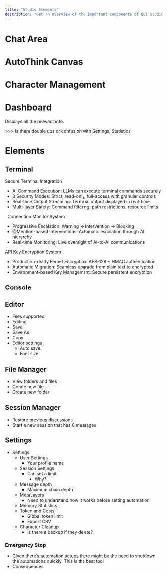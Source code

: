```yaml
---
title: "Studio Elements"
description: "Get an overview of the important components of Qui Studio"
---
```


# Chat Area

# AutoThink Canvas

# Character Management

# Dashboard

Displays all the relevant info.

\>\>\> Is there double ups or confusion with Settings, Statistics

# Elements

## Terminal

Secure Terminal Integration 

- AI Command Execution: LLMs can execute terminal commands securely
- 3 Security Modes: Strict, read-only, full-access with granular controls
- Real-time Output Streaming: Terminal output displayed in real-time
- Multi-layer Safety: Command filtering, path restrictions, resource limits

  Connection Monitor System

- Progressive Escalation: Warning → Intervention → Blocking
- @Mention-based Interventions: Automatic escalation through AI hierarchy
- Real-time Monitoring: Live oversight of AI-to-AI communications

API Key Encryption System

- Production-ready Fernet Encryption: AES-128 \+ HMAC authentication
- Automatic Migration: Seamless upgrade from plain text to encrypted
- Environment-based Key Management: Secure persistent encryption

## Console

## Editor

- Files supported
- Editing
- Save
- Save As
- Copy
- Editor settings
  - Auto save
  - Font size

## File Manager

- View folders and files
- Create new file
- Create new folder

## Session Manager

- Restore previous discussions
- Start a new session that has 0 messages

## Settings

- Settings
  - User Settings
    - Your profile name
  - Session Settings
    - Can set a limit
      - Why?
  - Message depth
    - Maximum chain depth
  - MetaLayers
    - Need to understand how it works before setting automation
  - Memory Statistics
  - Token and Costs
    - Global token limit
    - Export CSV
  - Character Cleanup
    - Is there a backup if they delete?

### Emergency Stop

- Given there’s automation setups there might be the need to shutdown the automations quickly. This is the best tool
- Consequences